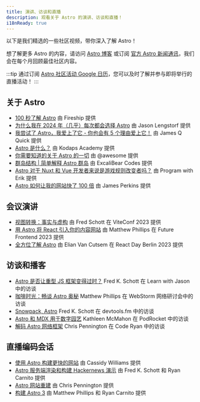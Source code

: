 ```yaml
---
title: 演讲、访谈和直播
description: 观看关于 Astro 的演讲、访谈和直播！
i18nReady: true
---
```



以下是我们精选的一些社区视频，带你深入了解 Astro！

想了解更多 Astro 的内容，请访问 [Astro 博客](https://astro.build/blog/) 或订阅 [官方 Astro 新闻通讯](https://astro.build/newsletter/signup)，我们会在每个月回顾最佳社区内容。

:::tip
通过订阅 [Astro 社区活动 Google 日历](https://calendar.google.com/calendar/embed?src=c_g6re3u5gkl0mug3ktn1dibqhfk%40group.calendar.google.com)，您可以及时了解并参与即将举行的直播活动！
:::

## 关于 Astro

- [100 秒了解 Astro](https://www.youtube.com/watch?v=dsTXcSeAZq8) 由 Fireship 提供
- [为什么我在 2024 年（几乎）每次都会选择 Astro](https://www.youtube.com/watch?v=kssIEqSJeMI) 由 Jason Lengstorf 提供
- [我尝试了 Astro，我爱上了它 - 你也会有 5 个理由爱上它！](https://www.youtube.com/watch?v=wND4lSml31A) 由 James Q Quick 提供
- [Astro 是什么？](https://www.youtube.com/watch?v=oQDErNNzdwU) 由 Kodaps Academy 提供
- [你需要知道的关于 Astro 的一切](https://www.youtube.com/watch?v=rRxuVOutmFQ) 由 @awesome 提供
- [群岛结构 | 简单解释 Astro 群岛](https://www.youtube.com/watch?v=kwqlP6Pe0SI) 由 ExcaliBear Codes 提供
- [Astro 对于 Nuxt 和 Vue 开发者来说是游戏规则改变者吗？](https://www.youtube.com/watch?v=Sq7eKxPqfSo) 由 Program with Erik 提供
- [Astro 如何让我的网站快了 100 倍](https://www.youtube.com/watch?v=cOxA3kMYtkM) 由 James Perkins 提供

## 会议演讲

- [视图转换：事实与虚构](https://www.youtube.com/watch?v=iT-3amHK7tA&list=PLqGQbXn_GDmkOsHI7-Wrbv1GgAA4tJZhg&index=29) 由 Fred Schott 在 ViteConf 2023 提供
- [用 Astro 将 React 引入你的内容网站](https://www.youtube.com/watch?v=Fouws8iKPKQ) 由 Matthew Phillips 在 Future Frontend 2023 提供
- [全方位了解 Astro](https://www.youtube.com/watch?v=WKXHFIulZ9g) 由 Elian Van Cutsem 在 React Day Berlin 2023 提供

## 访谈和播客

- [Astro 是否让重型 JS 框架变得过时？](https://www.youtube.com/watch?v=4Ohi9G-RCcE) Fred K. Schott 在 Learn with Jason 中的访谈
- [咖啡时光：畅谈 Astro 奥秘](https://www.youtube.com/watch?v=3eyedOP83fw) Matthew Phillips 在 WebStorm 网络研讨会中的访谈
- [Snowpack, Astro](https://www.devtools.fm/episode/14) Fred K. Schott 在 devtools.fm 中的访谈
- [Astro 和 MDX 用于数字园艺](https://podrocket.logrocket.com/astro-mdx-kathleen-mcmahon) Kathleen McMahon 在 PodRocket 中的访谈
- [解码 Astro 网络框架](https://www.youtube.com/watch?v=4PKT8x78yOQ) Chris Pennington 在 Code Ryan 中的访谈

## 直播编码会话

- [使用 Astro 构建更快的网站](https://www.youtube.com/watch?v=0eka27P4Pr4) 由 Cassidy Williams 提供
- [Astro 服务端渲染和构建 Hackernews 演示](https://www.youtube.com/watch?v=2ZEMb_H-LYE) 由 Fred K. Schott 和 Ryan Carnito 提供
- [Astro 网站重建](https://www.youtube.com/watch?v=VDGEpachpwc) 由 Chris Pennington 提供
- [构建 Astro 3](https://www.youtube.com/watch?v=2zhYwg_nBqQ) 由 Matthew Phillips 和 Ryan Carnito 提供
